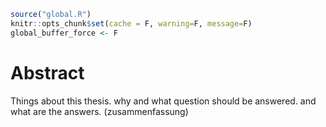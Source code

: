 ```r
source("global.R")
knitr::opts_chunk$set(cache = F, warning=F, message=F)
global_buffer_force <- F
```


# Abstract

Things about this thesis. why and what question should be answered. and what are the answers. (zusammenfassung)

